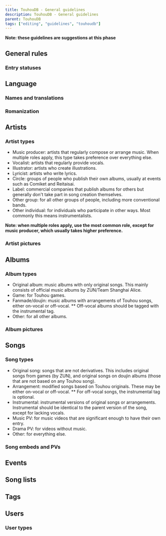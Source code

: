---
title: TouhouDB - General guidelines
description: TouhouDB - General guidelines
parent: TouhouDB
tags: ["editing", "guidelines", "touhoudb"]
---

**Note: these guidelines are suggestions at this phase**

## General rules

### Entry statuses

## Language

### Names and translations

### Romanization

## Artists

### Artist types

* Music producer: artists that regularly compose or arrange music. When multiple roles apply, this type takes preference over everything else.
* Vocalist: artists that regularly provide vocals.
* Illustrator: artists who create illustrations.
* Lyricist: artists who write lyrics.
* Circle: groups of people who publish their own albums, usually at events such as Comiket and Reitaisai.
* Label: commercial companies that publish albums for others but generally don't take part in song creation themselves.
* Other group: for all other groups of people, including more conventional bands.
* Other individual: for individuals who participate in other ways. Most commonly this means instrumentalists.

**Note: when multiple roles apply, use the most common role, except for music producer, which usually takes higher preference.**

### Artist pictures

## Albums

### Album types

* Original album: music albums with only original songs. This mainly consists of official music albums by ZUN/Team Shanghai Alice.
* Game: for Touhou games.
* Fanmade/doujin: music albums with arrangements of Touhou songs, either on-vocal or off-vocal.
** Off-vocal albums should be tagged with the instrumental tag.
* Other: for all other albums.

### Album pictures

## Songs

### Song types

* Original song: songs that are not derivatives. This includes original songs from games (by ZUN), and original songs on doujin albums (those that are not based on any Touhou song).
* Arrangement: modified songs based on Touhou originals. These may be either on-vocal or off-vocal.
** For off-vocal songs, the instrumental tag is optional.
* Instrumental: instrumental versions of original songs or arrangements. Instrumental should be identical to the parent version of the song, except for lacking vocals.
* Music PV: for music videos that are significant enough to have their own entry.
* Drama PV: for videos without music.
* Other: for everything else.

### Song embeds and PVs

## Events

## Song lists

## Tags

## Users

### User types